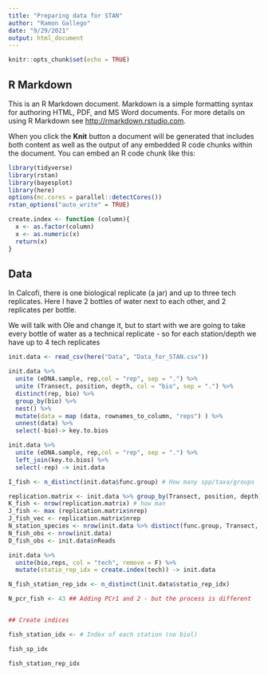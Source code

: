 ```yaml
---
title: "Preparing data for STAN"
author: "Ramon Gallego"
date: "9/29/2021"
output: html_document
---
```


```r
knitr::opts_chunk$set(echo = TRUE)
```

## R Markdown

This is an R Markdown document. Markdown is a simple formatting syntax for authoring HTML, PDF, and MS Word documents. For more details on using R Markdown see <http://rmarkdown.rstudio.com>.

When you click the **Knit** button a document will be generated that includes both content as well as the output of any embedded R code chunks within the document. You can embed an R code chunk like this:

```r
library(tidyverse)
library(rstan)
library(bayesplot)
library(here)
options(mc.cores = parallel::detectCores())
rstan_options("auto_write" = TRUE)

create.index <- function (column){
  x <- as.factor(column)
  x <- as.numeric(x)
  return(x)
}

```

## Data

In Calcofi, there is one biological replicate (a jar) and up to three tech replicates. Here I have 2 bottles of water next to each other, and 2 replicates per bottle.

We will talk with Ole and change it, but to start with we are going to take every bottle of water as a technical replicate - so for each station/depth we have up to 4 tech replicates

```r
init.data <- read_csv(here("Data", "Data_for_STAN.csv"))

init.data %>% 
  unite (eDNA.sample, rep,col = "rep", sep = ".") %>% 
  unite (Transect, position, depth, col = "bio", sep = ".") %>% 
  distinct(rep, bio) %>% 
  group_by(bio) %>% 
  nest() %>% 
  mutate(data = map (data, rownames_to_column, "reps") ) %>% 
  unnest(data) %>% 
  select(-bio)-> key.to.bios

init.data %>% 
  unite (eDNA.sample, rep,col = "rep", sep = ".") %>% 
  left_join(key.to.bios) %>% 
  select(-rep) -> init.data

I_fish <- n_distinct(init.data$func.group) # How many spp/taxa/groups

replication.matrix <- init.data %>% group_by(Transect, position, depth) %>% summarise(nrep = n_distinct(reps)) # How many reps per bottle of water
K_fish <- nrow(replication.matrix) # how man
J_fish <- max (replication.matrix$nrep)
J_fish_vec <- replication.matrix$nrep
N_station_species <- nrow(init.data %>% distinct(func.group, Transect, position, depth))
N_fish_obs <- nrow(init.data)
D_fish_obs <- init.data$nReads

init.data %>% 
  unite(bio,reps, col = "tech", remove = F) %>% 
  mutate(statio_rep_idx = create.index(tech)) -> init.data

N_fish_station_rep_idx <- n_distinct(init.data$statio_rep_idx)

N_pcr_fish <- 43 ## Adding PCr1 and 2 - but the process is different


## Create indices

fish_station_idx <- # Index of each station (no biol)

fish_sp_idx

fish_station_rep_idx
```


